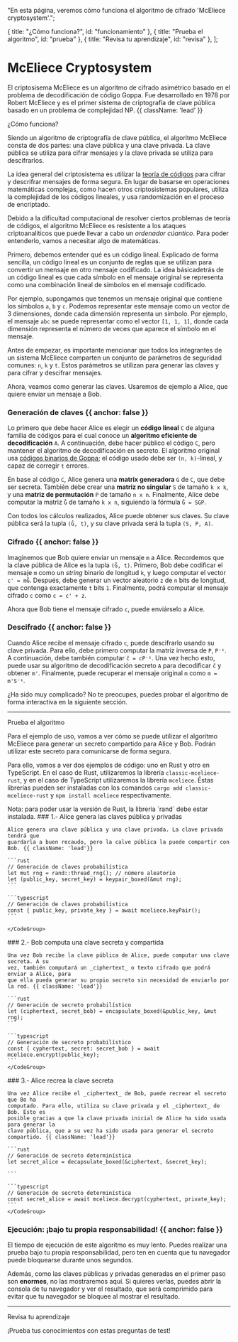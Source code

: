
  "En esta página, veremos cómo funciona el algoritmo de cifrado 'McEliece cryptosystem'.";

  { title: "¿Cómo funciona?", id: "funcionamiento" },
  { title: "Prueba el algoritmo", id: "prueba" },
  { title: "Revisa tu aprendizaje", id: "revisa" },
];

# McEliece Cryptosystem

El criptosisema McEliece es un algoritmo de cifrado asimétrico basado en el problema de
decodificación de código Goppa. Fue desarrollado en 1978 por Robert McEliece y es el primer
sistema de criptografía de clave pública basado en un problema de complejidad NP. {{ className: 'lead' }}

<Heading level={2} id="funcionamiento">
  ¿Cómo funciona?
</Heading>

Siendo un algoritmo de criptografía de clave pública, el algoritmo McEliece consta de dos
partes: una clave pública y una clave privada. La clave pública se utiliza para cifrar
mensajes y la clave privada se utiliza para descifrarlos.

La idea general del criptosistema es utilizar la
<a href="https://es.wikipedia.org/wiki/Teor%C3%ADa_de_c%C3%B3digos" target="_blank">teoría de códigos</a>
para cifrar y descrifrar mensajes de forma segura. En lugar de basarse en operaciones
matemáticas complejas, como hacen otros criptosistemas populares, utiliza la complejidad
de los códigos lineales, y usa randomización en el proceso de encriptado.

Debido a la dificultad computacional de resolver ciertos problemas de teoría de códigos,
el algoritmo McEliece es resistente a los ataques criptoanalíticos que puede llevar a cabo
un _ordenador cúantico_. Para poder entenderlo, vamos a necesitar algo de matemáticas.

Primero, debemos entender qué es un código lineal. Explicado de forma sencilla, un código
lineal es un conjunto de reglas que se utilizan para convertir un mensaje en otro mensaje
codificado. La idea básicadetrás de un código lineal es que cada símbolo en el mensaje
original se representa como una combinación lineal de símbolos en el mensaje codificado.

Por ejemplo, supongamos que tenemos un mensaje original que contiene los símbolos `a`, `b`
y `c`. Podemos representar este mensaje como un vector de 3 dimensiones, donde cada dimensión
representa un símbolo. Por ejemplo, el mensaje `abc` se puede representar como el vector
`[1, 1, 1]`, donde cada dimensión representa el número de veces que aparece el símbolo en el
mensaje.

Antes de empezar, es importante mencionar que todos los integrantes de un sistema McEliece
comparten un conjunto de parámetros de seguridad comunes: `n`, `k` y `t`. Estos parámetros
se utilizan para generar las claves y para cifrar y descifrar mensajes.

Ahora, veamos como generar las claves. Usaremos de ejemplo a Alice, que quiere enviar un
mensaje a Bob.

### Generación de claves {{ anchor: false }}
Lo primero que debe hacer Alice es elegir un **código lineal** `C` de alguna familia de códigos
para el cual conoce un **algoritmo eficiente de decodificación** `A`. A continuación, debe hacer
público el código `C`, pero mantener el algoritmo de decodificación en secreto. El algoritmo
original usa <a href="https://en.wikipedia.org/wiki/Binary_Goppa_code" target="_blank">códigos binarios de Goppa</a>;
el código usado debe ser `(n, k)`-lineal, y capaz de corregir `t` errores.

En base al código `C`, Alice genera una **matrix generadora** `G` de `C`, que debe ser secreta.
También debe crear una **matriz no singular** `S` de tamaño `k x k`, y una **matriz de permutación**
`P` de tamaño `n x n`. Finalmente, Alice debe computar la matriz `Ĝ` de tamaño `k x n`,
siguiendo la fórmula `Ĝ = SGP`.

Con todos los cálculos realizados, Alice puede obtener sus claves. Su clave pública será
la tupla `(Ĝ, t)`, y su clave privada será la tupla `(S, P, A)`.

### Cifrado {{ anchor: false }}
Imaginemos que Bob quiere enviar un mensaje `m` a Alice. Recordemos que la clave pública de
Alice es la tupla `(Ĝ, t)`. Primero, Bob debe codificar el mensaje `m` como un _string_
binario de longitud `k`, y luego computar el vector `c' = mĜ`. Después, debe generar un
vector aleatorio `z` de `n` bits de longitud, que contenga exactamente `t` bits `1`.
Finalmente, podrá computar el mensaje cifrado `c` como `c = c' + z`.

Ahora que Bob tiene el mensaje cifrado `c`, puede enviárselo a Alice.

### Descifrado {{ anchor: false }}
Cuando Alice recibe el mensaje cifrado `c`, puede descifrarlo usando su clave privada.
Para ello, debe primero computar la matriz inversa de `P`, `P⁻¹`. A continuación, debe
también computar `ĉ = cP⁻¹`. Una vez hecho esto, puede usar su algoritmo de decodificación
secreto `A` para decodificar `ĉ` y obtener `m'`. Finalmente, puede recuperar el mensaje
original `m` como `m = m'S⁻¹`.

¿Ha sido muy complicado? No te preocupes, puedes probar el algoritmo de forma interactiva
en la siguiente sección.

---

<Heading level={2} id="prueba">
  Prueba el algoritmo
</Heading>

Para el ejemplo de uso, vamos a ver cómo se puede utilizar el algoritmo McEliece para
generar un secreto compartido para Alice y Bob. Podrán utilizar este secreto para
comunicarse de forma segura.

Para ello, vamos a ver dos ejemplos de código: uno en Rust y otro en TypeScript. En el
caso de Rust, utilizaremos la librería `classic-mceliece-rust`, y en el caso de TypeScript
utilizaremos la librería `mceliece`. Éstas librerías pueden ser instaladas con los
comandos `cargo add classic-mceliece-rust` y `npm install mceliece` respectivamente.

<Note>
  Nota: para poder usar la versión de Rust, la librería `rand` debe estar instalada.
</Note>

<Row className="mb-16">
  <Col>
    ### 1.- Alice genera las claves pública y privadas

    Alice genera una clave pública y una clave privada. La clave privada tendrá que
    guardarla a buen recaudo, pero la calve pública la puede compartir con Bob. {{ className: 'lead'}}
  </Col>

  <Col>
    <CodeGroup title="Generación de claves pública y privada" tag="GET" label="/v1/messages">

    ```rust
    // Generación de claves probabilística
    let mut rng = rand::thread_rng(); // número aleatorio
    let (public_key, secret_key) = keypair_boxed(&mut rng); 
    ```

    ```typescript
    // Generación de claves probabilística
    const { public_key, private_key } = await mceliece.keyPair();
    ```

    </CodeGroup>

  </Col>
</Row>

<Row className="mb-16" inverse>
  <Col>
    ### 2.- Bob computa una clave secreta y compartida

    Una vez Bob recibe la clave pública de Alice, puede computar una clave secreta. A su
    vez, también computará un _ciphertext_ o texto cifrado que podrá enviar a Alice, para
    que ella pueda generar su propio secreto sin necesidad de enviarlo por la red. {{ className: 'lead'}}
  </Col>

  <Col>
    <CodeGroup title="Generación de secreto para Bob" tag="GET" label="/v1/messages">

    ```rust
    // Generación de secreto probabilístico
    let (ciphertext, secret_bob) = encapsulate_boxed(&public_key, &mut rng);
    ```

    ```typescript
    // Generación de secreto probabilístico
    const { cyphertext, secret: secret_bob } = await mceliece.encrypt(public_key);
    ```
    </CodeGroup>

  </Col>
</Row>

<Row className="mb-16">
  <Col>
    ### 3.- Alice recrea la clave secreta

    Una vez Alice recibe el _ciphertext_ de Bob, puede recrear el secreto que Bo ha
    computado. Para ello, utiliza su clave privada y el _ciphertext_ de Bob. Esto es 
    posible gracias a que la clave privada inicial de Alice ha sido usada para generar la
    clave pública, que a su vez ha sido usada para generar el secreto compartido. {{ className: 'lead'}}
  
  </Col>

  <Col>
    <CodeGroup title="Generación de secreto para Alice" tag="GET" label="/v1/messages">

    ```rust
    // Generación de secreto determinística
    let secret_alice = decapsulate_boxed(&ciphertext, &secret_key);

    ```

    ```typescript
    // Generación de secreto determinística
    const secret_alice = await mceliece.decrypt(cyphertext, private_key);
    ```
    </CodeGroup>

  </Col>
</Row>

### Ejecución: ¡bajo tu propia responsabilidad! {{ anchor: false }}

El tiempo de ejecución de este algoritmo es muy lento. Puedes realizar una prueba bajo tu
propia responsabilidad, pero ten en cuenta que tu navegador puede bloquearse durante unos
segundos.

Además, como las claves públicas y privadas generadas en el primer paso son **enormes**,
no las mostraremos aquí. Si quieres verlas, puedes abrir la consola de tu navegador y
ver el resultado, que será comprimido para evitar que tu navegador se bloquee al mostrar
el resultado.

<KeyGen />

--- 

<Heading level={2} id="revisa">
  Revisa tu aprendizaje
</Heading>

¡Prueba tus conocimientos con estas preguntas de test!

<Questions />